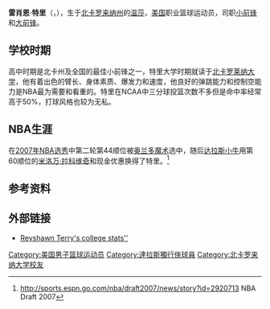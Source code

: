 {{Infobox NBA Player
| name = 雷肖恩·特里
| image=Reyshawn_Terry_at_2012_Ukrainian_Basketball_SuperLeague_All-Star_Game.jpg
| nickname =
| position = [[大前锋|大前锋]]/[[小前锋|小前锋]]
| league = [[NBA|NBA]]
| team = 
| height_ft = 6
| height_in = 8
| weight = 242磅
| birth_date = {{birth date and age|1984|04|07}}
| birth_place = {{USA}}[[北卡罗来纳州|北卡罗来纳州]][[溫斯頓-賽倫_(北卡羅萊納州)|溫斯頓-賽倫]] 
| nationality = USA
| highschool =
| college = [[北卡罗莱纳大学|北卡罗莱纳大学]]
| draft_year = 2007
| draft = 第二轮第44顺位
| career_start = 2007
| draft_team = [[奥兰多魔术|奥兰多魔术]]
| awards =
}}
'''雷肖恩·特里'''（{{lang-en|'''Reyshawn Terry'''}}，{{bd|1984年|4月7日|}}），生于[[北卡罗来纳州|北卡罗来纳州]]的[[温莎_(北卡罗来纳州)|温莎]]，[[美国|美国]]职业篮球运动员，司职[[小前锋|小前锋]]和[[大前锋|大前锋]]。

== 学校时期 ==
高中时期是北卡州及全国的最佳小前锋之一，特里大学时期就读于[[北卡罗莱纳大学|北卡罗莱纳大学]]，他有着出色的臂长、身体素质、爆发力和速度，他良好的弹跳能力和控制空能力是NBA最为需要和看重的。特里在NCAA中三分球投篮次数不多但是命中率经常高于50%，打球风格也较为无私。

== NBA生涯 ==
在[[2007年NBA选秀|2007年NBA选秀]]中第二轮第44顺位被[[奥兰多魔术|奥兰多魔术]]选中，随后[[达拉斯小牛|达拉斯小牛]]用第60顺位的[[米洛万·拉科维奇|米洛万·拉科维奇]]和现金优惠换得了特里。<ref>http://sports.espn.go.com/nba/draft2007/news/story?id=2920713 {{Wayback|url=http://sports.espn.go.com/nba/draft2007/news/story?id=2920713 |date=20070819223809 }} NBA Draft 2007</ref>

== 参考资料 ==
{{reflist}}

== 外部链接 ==
*[http://sports.espn.go.com/ncb/player/profile?playerId=15484 Reyshawn Terry's college stats''] {{Wayback|url=http://sports.espn.go.com/ncb/player/profile?playerId=15484 |date=20070714033043 }}

{{2007 NBA Draft}}

{{Authority control}}
{{DEFAULTSORT:Terry, Reyshawn}}
[[Category:美国男子篮球运动员|Category:美国男子篮球运动员]]
[[Category:達拉斯獨行俠球員|Category:達拉斯獨行俠球員]]
[[Category:北卡罗来纳大学校友|Category:北卡罗来纳大学校友]]